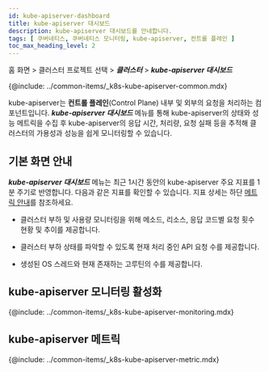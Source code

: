 ```yaml
---
id: kube-apiserver-dashboard
title: kube-apiserver 대시보드
description: kube-apiserver 대시보드를 안내합니다.
tags: [ 쿠버네티스, 쿠버네티스 모니터링, kube-apiserver, 컨트롤 플레인 ]
toc_max_heading_level: 2
---
```


홈 화면 > 클러스터 프로젝트 선택 > ***클러스터*** > ***kube-apiserver 대시보드***

{@include: ../common-items/_k8s-kube-apiserver-common.mdx}

kube-apiserver는 **컨트롤 플레인**(Control Plane) 내부 및 외부의 요청을 처리하는 컴포넌트입니다. ***kube-apiserver 대시보드*** 메뉴를 통해 kube-apiserver의 상태와 성능 메트릭을 수집 후 kube-apiserver의 응답 시간, 처리량, 요청 실패 등을 추적해 클러스터의 가용성과 성능을 쉽게 모니터링할 수 있습니다.

## 기본 화면 안내 

<ImgLang img='k8s-kube-apiserver.png' desc='kube-apiserver 대시보드'/>

***kube-apiserver 대시보드*** 메뉴는 최근 1시간 동안의 kube-apiserver 주요 지표를 1분 주기로 반영합니다. 다음과 같은 지표를 확인할 수 있습니다. 지표 상세는 하단 [메트릭 안내](#kube-apiserever-metric)를 참조하세요.

* 클러스터 부하 및 사용량 모니터링을 위해 메소드, 리소스, 응답 코드별 요청 횟수 현황 및 추이를 제공합니다. 

* 클러스터 부하 상태를 파악할 수 있도록 현재 처리 중인 API 요청 수를 제공합니다. 

* 생성된 OS 스레드와 현재 존재하는 고루틴의 수를 제공합니다. 

## kube-apiserver 모니터링 활성화 

{@include: ../common-items/_k8s-kube-apiserver-monitoring.mdx}

## kube-apiserver 메트릭

{@include: ../common-items/_k8s-kube-apiserver-metric.mdx}